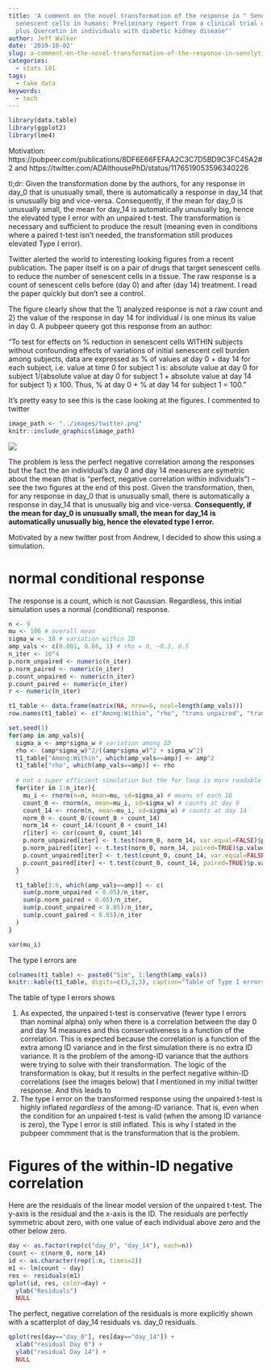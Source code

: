 ```yaml
---
title: 'A comment on the novel transformation of the response in " Senolytics decrease
  senescent cells in humans: Preliminary report from a clinical trial of Dasatinib
  plus Quercetin in individuals with diabetic kidney disease"'
author: Jeff Walker
date: '2019-10-02'
slug: a-comment-on-the-novel-transformation-of-the-response-in-senolytics-decrease-senescent-cells-in-humans-preliminary-report-from-a-clinical-trial-of-dasatinib-plus-quercetin-in-individuals-with-diabetic-kidney-disease
categories:
  - stats 101
tags:
  - fake data
keywords:
  - tech
---
```


```r
library(data.table)
library(ggplot2)
library(lme4)

```

Motivation: https://pubpeer.com/publications/8DF6E66FEFAA2C3C7D5BD9C3FC45A2#2
and https://twitter.com/ADAlthousePhD/status/1176519053596340226

tl;dr: Given the transformation done by the authors, for any response in day_0 that is unusually small, there is automatically a response in day_14 that is unusually big and vice-versa. Consequently, if the mean for day_0 is unusually small, the mean for day_14 is automatically unusually big, hence the elevated type I error with an unpaired t-test. The transformation is necessary and sufficient to produce the result (meaning even in conditions where a paired t-test isn't needed, the transformation still produces elevated Type I error).

Twitter alerted the world to interesting looking figures from a recent publication. The paper itself is on a pair of drugs that target senescent cells to reduce the number of senescent cells in a tissue. The raw response is a count of senescent cells before (day 0) and after (day 14) treatment. I read the paper quickly but don't see a control.

The figure clearly show that the 1) analyzed response is not a raw count and 2) the value of the response in day 14 for individual $i$ is one minus its value in day 0. A pubpeer queery got this response from an author:

"To test for effects on % reduction in senescent cells WITHIN subjects without confounding effects of variations of initial senescent cell burden among subjects, data are expressed as % of values at day 0 + day 14 for each subject, i.e. value at time 0 for subject 1 is: absolute value at day 0 for subject 1/(absolute value at day 0 for subject 1 + absolute value at day 14 for subject 1) x 100. Thus, % at day 0 + % at day 14 for subject 1 = 100."

It's pretty easy to see this is the case looking at the figures. I commented to twitter 

```r
image_path <- "../images/twitter.png"
knitr::include_graphics(image_path)
```
![](/post/2019-10-02-a-comment-on-the-novel-transformation-of-the-response-in-senolytics-decrease-senescent-cells-in-humans-preliminary-report-from-a-clinical-trial-of-dasatinib-plus-quercetin-in-individuals-with-diabetic-kidney-disease_files/twitter.png) 

The problem is less the perfect negative correlation among the responses but the fact the an individual's day 0 and day 14 measures are symetric about the mean (that is "perfect, negative correlation within individuals") -- see the two figures at the end of this post. Given the transformation, then, for any response in day_0 that is unusually small, there is automatically a response in day_14 that is unusually big and vice-versa. **Consequently, if the mean for day_0 is unusually small, the mean for day_14 is automatically unusually big, hence the elevated type I error.**

Motivated by a new twitter post from Andrew, I decided to show this using a simulation.

# normal conditional response
The response is a count, which is not Gaussian. Regardless, this initial simulation uses a normal (conditional) response.

```r
n <- 9
mu <- 100 # overall mean
sigma_w <- 10 # variation within ID
amp_vals <- c(0.001, 0.66, 1) # rho = 0, ~0.3, 0.5
n_iter <- 10^4
p.norm_unpaired <- numeric(n_iter)
p.norm_paired <- numeric(n_iter)
p.count_unpaired <- numeric(n_iter)
p.count_paired <- numeric(n_iter)
r <- numeric(n_iter)

t1_table <- data.frame(matrix(NA, nrow=6, ncol=length(amp_vals)))
row.names(t1_table) <- c("Among:Within", "rho", "trans unpaired", "trans paired", "raw unpaired", "raw paired")

set.seed(1)
for(amp in amp_vals){
  sigma_a <- amp*sigma_w # variation among ID
  rho <- (amp*sigma_w)^2/((amp*sigma_w)^2 + sigma_w^2)
  t1_table["Among:Within", which(amp_vals==amp)] <- amp^2
  t1_table["rho", which(amp_vals==amp)] <- rho
  
  # not a super efficient simulation but the for loop is more readable
  for(iter in 1:n_iter){
    mu_i <- rnorm(n=n, mean=mu, sd=sigma_a) # means of each ID
    count_0 <- rnorm(n, mean=mu_i, sd=sigma_w) # counts at day 0
    count_14 <- rnorm(n, mean=mu_i, sd=sigma_w) # counts at day 14
    norm_0 <- count_0/(count_0 + count_14)
    norm_14 <- count_14/(count_0 + count_14)
    r[iter] <- cor(count_0, count_14)
    p.norm_unpaired[iter] <- t.test(norm_0, norm_14, var.equal=FALSE)$p.value
    p.norm_paired[iter] <- t.test(norm_0, norm_14, paired=TRUE)$p.value
    p.count_unpaired[iter] <- t.test(count_0, count_14, var.equal=FALSE)$p.value
    p.count_paired[iter] <- t.test(count_0, count_14, paired=TRUE)$p.value
  }

  t1_table[3:6, which(amp_vals==amp)] <- c(
    sum(p.norm_unpaired < 0.05)/n_iter,
    sum(p.norm_paired < 0.05)/n_iter,
    sum(p.count_unpaired < 0.05)/n_iter,
    sum(p.count_paired < 0.05)/n_iter
  )
}

```

```r
var(mu_i)
```

The type I errors are
```r
colnames(t1_table) <- paste0("Sim", 1:length(amp_vals))
knitr::kable(t1_table, digits=c(3,3,3), caption="Table of Type I errors. The first row is the ratio of the among-ID variance to within-ID variance. The among-ID variance is VAR(mu). The second row is the expected correlation given the among:within variance")
```

The table of type I errors shows

1. As expected, the unpaired t-test is conservative (fewer type I errors than nominal alpha) only when there is a correlation between the day 0 and day 14 measures and this conservativeness is a function of the correlation. This is expected because the correlation is a function of the extra among ID variance and in the first simulation there is no extra ID variance. It is the problem of the among-ID variance that the authors were trying to solve with their transformation. The logic of the transformation is okay, but it results in the perfect negative within-ID correlations (see the images below) that I mentioned in my initial twitter response. And this leads to
2. The type I error on the transformed response using the unpaired t-test is highly inflated *regardless* of the among-ID variance. That is, even when the condition for an unpaired t-test is valid (when the among ID variance is zero), the Type I error is still inflated. This is why I stated in the pubpeer commment that is the transformation that is the problem.

# Figures of the within-ID negative correlation

Here are the residuals of the linear model version of the unpaired t-test. The y-axis is the residual and the x-axis is the ID. The residuals are perfectly symmetric about zero, with one value of each individual above zero and the other below zero.
```r
day <- as.factor(rep(c("day_0", "day_14"), each=n))
count <- c(norm_0, norm_14)
id <- as.character(rep(1:n, times=2))
m1 <- lm(count ~ day)
res <- residuals(m1)
qplot(id, res, color=day) +
  ylab("Residuals")
  NULL
```

The perfect, negative correlation of the residuals is more explicitly shown with a scatterplot of day_14 residuals vs. day_0 residuals.

```r
qplot(res[day=="day_0"], res[day=="day_14"]) +
  xlab("residual Day 0") +
  ylab("residual Day 14") +
  NULL

```

